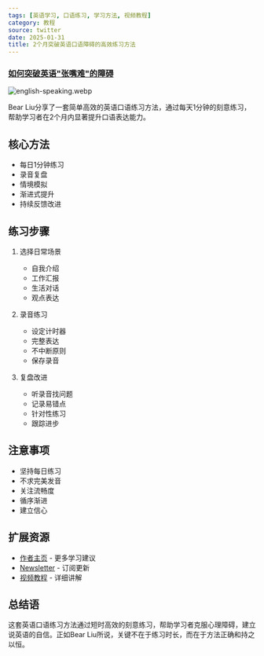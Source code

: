 ```yaml
---
tags: [英语学习, 口语练习, 学习方法, 视频教程]
category: 教程
source: twitter
date: 2025-01-31
title: 2个月突破英语口语障碍的高效练习方法
---
```


### [如何突破英语"张嘴难"的障碍](https://twitter-thread.com/t/1882584097861820916)

![english-speaking.webp](https://img.mengpeng.tech/i/2025/02/07/67a5e6ba6d3a9.webp)

Bear Liu分享了一套简单高效的英语口语练习方法，通过每天1分钟的刻意练习，帮助学习者在2个月内显著提升口语表达能力。

## 核心方法

- 每日1分钟练习
- 录音复盘
- 情境模拟
- 渐进式提升
- 持续反馈改进

## 练习步骤

1. 选择日常场景
   - 自我介绍
   - 工作汇报
   - 生活对话
   - 观点表达

2. 录音练习
   - 设定计时器
   - 完整表达
   - 不中断原则
   - 保存录音

3. 复盘改进
   - 听录音找问题
   - 记录易错点
   - 针对性练习
   - 跟踪进步

## 注意事项

- 坚持每日练习
- 不求完美发音
- 关注流畅度
- 循序渐进
- 建立信心

## 扩展资源

- [作者主页](https://twitter.com/bearbig) - 更多学习建议
- [Newsletter](https://bearbig.com/newsletter) - 订阅更新
- [视频教程](https://bearbig.com/video) - 详细讲解

## 总结语

这套英语口语练习方法通过短时高效的刻意练习，帮助学习者克服心理障碍，建立说英语的自信。正如Bear Liu所说，关键不在于练习时长，而在于方法正确和持之以恒。 